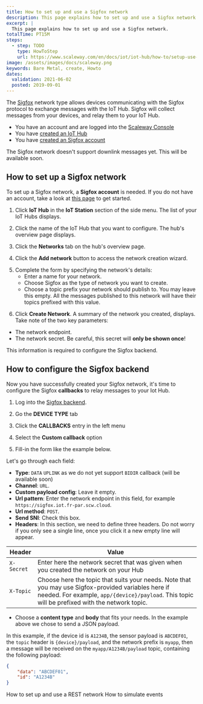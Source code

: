 ```yaml
---
title: How to set up and use a Sigfox network
description: This page explains how to set up and use a Sigfox network
excerpt: |
  This page explains how to set up and use a Sigfox network.
totalTime: PT15M
steps:
  - step: TODO
    type: HowToStep
    url: https://www.scaleway.com/en/docs/iot/iot-hub/how-to/setup-use-sigfox-network/
image: /assets/images/docs/scaleway.png
keywords: Bare Metal, create, Howto
dates:
  validation: 2021-06-02
  posted: 2019-09-01
---
```


The [Sigfox](https://www.sigfox.com/en) network type allows devices communicating with the Sigfox protocol to exchange messages with the IoT Hub. Sigfox will collect messages from your devices, and relay them to your IoT Hub.

<Message type="requirement">

- You have an account and are logged into the [Scaleway Console](https://console.scaleway.com)
- You have [created an IoT Hub](/iot/iot-hub/how-to/create-hub)
- You have [created an Sigfox account](https://build.sigfox.com/)

</Message>

<Message type="note">

The Sigfox network doesn't support downlink messages yet. This will be available soon.

</Message> 

## How to set up a Sigfox network 

<Message type="tip">

To set up a Sigfox network, a **Sigfox account** is needed. If you do not have an account, take a look at [this page](https://build.sigfox.com/) to get started.

</Message>

1. Click **IoT Hub** in the **IoT Station** section of the side menu. The list of your IoT Hubs displays.

2. Click the name of the IoT Hub that you want to configure. The hub's overview page displays. 

3. Click the **Networks** tab on the hub's overview page.

4. Click the **Add network** button to access the network creation wizard.
  <Lightbox src="assets/scaleway-iothub_network_add.png" alt="" />

5. Complete the form by specifying the network's details:
    * Enter a name for your network.
    * Choose Sigfox as the type of network you want to create.
    * Choose a topic prefix your network should publish to. You may leave this empty. All the messages published to this network will have their topics prefixed with this value.
  <Lightbox src="assets/scaleway-iothub_network_modal_sigfox.png" alt="" />

6. Click **Create Network**. A summary of the network you created, displays. Take note of the two key parameters:
  * The network endpoint.
  * The network secret. Be careful, this secret will **only be shown once**!

This information is required to configure the Sigfox backend.

## How to configure the Sigfox backend

Now you have successfully created your Sigfox network, it's time to configure the Sigfox **callbacks** to relay messages to your Iot Hub.

1. Log into the [Sigfox backend](https://backend.sigfox.com).

2. Go the **DEVICE TYPE** tab
  <Lightbox src="assets/iothub_network_sigfox_devicetype_tab.png" alt="" />

3. Click the **CALLBACKS** entry in the left menu
  <Lightbox src="assets/iothub_network_sigfox_devicetype_callbacks.png" alt="" />

4. Select the **Custom callback** option
  <Lightbox src="assets/iothub_network_sigfox_devicetype_new_custom_callback.png" alt="" />

5. Fill-in the form like the example below.
  <Lightbox src="assets/iothub_network_sigfox_devicetype_callback_form.png" alt="" />

Let's go through each field:

* **Type**: `DATA` `UPLINK` as we do not yet support `BIDIR` callback (will be available soon)
* **Channel**: `URL`.
* **Custom payload config**: Leave it empty.
* **Url pattern**: Enter the network endpoint in this field, for example `https://sigfox.iot.fr-par.scw.cloud`.
* **Url method**: `POST`.
* **Send SNI**: Check this box.
* **Headers**: In this section, we need to define three headers. Do not worry if you only see a single line, once you click it a new empty line will appear.

| Header | Value |
|-|-|
| `X-Secret` | Enter here the network secret that was given when you created the network on your Hub |
| `X-Topic` | Choose here the topic that suits your needs. Note that you may use Sigfox-provided variables here if needed. For example, `app/{device}/payload`. This topic will be prefixed with the network topic. |

- Choose a **content type** and **body** that fits your needs. In the example above we chose to send a JSON payload.

In this example, if the device id is `A1234B`, the sensor payload is `ABCDEF01`, the `topic` header is `{device}/payload`, and the network prefix is `myapp`, then a message will be received on the `myapp/A1234B/payload` topic, containing the following payload: 
```json
{
	"data": "ABCDEF01",
	"id": "A1234B"
}
```

<Navigation title="See Also">
  <PreviousButton to="/iot/iot-hub/how-to/setup-use-rest-network/">How to set up and use a REST network</PreviousButton>
  <NextButton to="/iot/iot-hub/how-to/simulate-event/">How to simulate events</NextButton>
</Navigation>